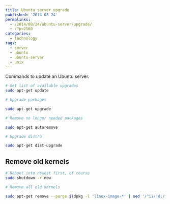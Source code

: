 ---
title: Ubuntu server upgrade
published: '2014-08-24'
permalinks:
  - /2014/08/24/ubuntu-server-upgrade/
  - /?p=2560
categories:
  - technology
tags:
  - server
  - ubuntu
  - ubuntu-server
  - unix
---

Commands to update an Ubuntu server.

```bash
# Get list of available upgrades
sudo apt-get update

# Upgrade packages

sudo apt-get upgrade

# Remove no longer needed packages

sudo apt-get autoremove

# Upgrade distro

sudo apt-get dist-upgrade
```

## Remove old kernels

```bash
# Reboot into newest first, of course
sudo shutdown -r now

# Remove all old kernels

sudo apt-get remove --purge $(dpkg -l 'linux-image-*' | sed '/^ii/!d;/'"$(uname -r | sed "s/\(._\)-\([^0-9]\+\)/\1/")"'/d;s/^[^ ]_ [^ ]_ \([^ ]_\).\*/\1/;/[0-9]/!d')
```
